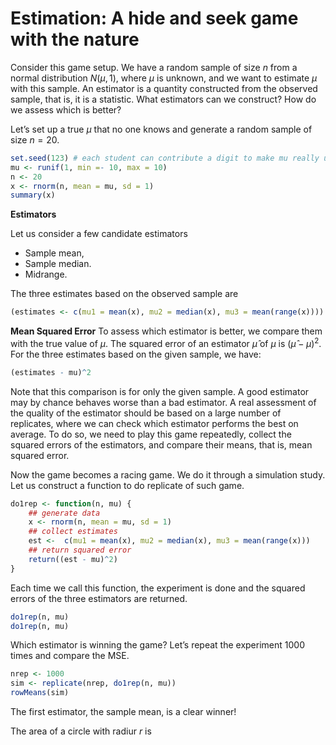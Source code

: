 # Estimation: A hide and seek game with the nature {#ch:estimation}

Consider this game setup. We have a random sample of size $n$ from a normal
distribution $N(\mu, 1)$, where $\mu$ is unknown, and we want to estimate $\mu$
with this sample. An estimator is a quantity constructed from the observed
sample, that is, it is a statistic. What estimators can we construct? How do we
assess which is better?


Let's set up a true $\mu$ that no one knows and generate a random sample of size
$n = 20$.
```r
set.seed(123) # each student can contribute a digit to make mu really unknown
mu <- runif(1, min =- 10, max = 10)
n <- 20
x <- rnorm(n, mean = mu, sd = 1)
summary(x)
```


**Estimators**

Let us consider a few candidate estimators

+ Sample mean,
+ Sample median.
+ Midrange.

The three estimates based on the observed sample are
```r
(estimates <- c(mu1 = mean(x), mu2 = median(x), mu3 = mean(range(x))))
```

**Mean Squared Error**
To assess which estimator is better, we compare them with the true value of
$\mu$. The squared error of an estimator $\hat\mu$ of $\mu$ is
$(\hat\mu - \mu)^2$.
For the three estimates based on the given sample, we have:
```r
(estimates - mu)^2
```

Note that this comparison is for only the given sample. A good estimator may by
chance behaves worse than a bad estimator. A real assessment of the quality of
the estimator should be based on a large number of replicates, where we can
check which estimator performs the best on average. To do so, we need to play
this game repeatedly, collect the squared errors of the estimators, and compare
their means, that is, mean squared error.


Now the game becomes a racing game. We do it through a simulation study.
Let us construct a function to do replicate of such game.
```r
do1rep <- function(n, mu) {
    ## generate data
    x <- rnorm(n, mean = mu, sd = 1)
    ## collect estimates
    est <-  c(mu1 = mean(x), mu2 = median(x), mu3 = mean(range(x)))
    ## return squared error
    return((est - mu)^2)
}
```

Each time we call this function, the experiment is done and the squared errors
of the three estimators are returned.
```r
do1rep(n, mu)
do1rep(n, mu)
```


Which estimator is winning the game? Let's repeat the experiment 1000 times and
compare the MSE.
```r
nrep <- 1000
sim <- replicate(nrep, do1rep(n, mu))
rowMeans(sim)
```

The first estimator, the sample mean, is a clear winner!


The area of a circle with radiur $r$ is

\begin{align}
	R = \pi r^2.
(\#eq:area)
\end{align}


